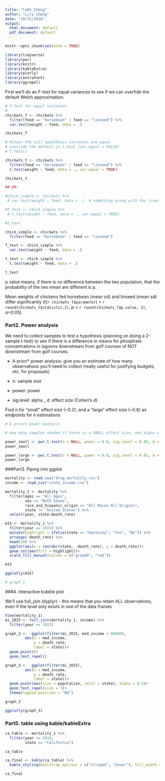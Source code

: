```yaml
---
title: "lab5_Cheng"
author: "Lily Cheng"
date: "10/31/2018"
output:
  html_document: default
  pdf_document: default
---
```


```r
knitr::opts_chunk$set(echo = TRUE)
```

```r
library(tidyverse)
library(pwr)
library(knitr)
library(kableExtra)
library(plotly)
library(extrafont)
library(ggrepel)
```


First we'll do an F-test for equal variances to see if we can overfide the default Welch approximation.
```r
# F-test for equal variances
# 
chickwts_f <- chickwts %>% 
  filter(feed == "horsebean" | feed == "linseed") %>% 
  var.test(weight ~ feed, data = .)

chickwts_f

# Retain the null hypothesis variances are equal
# override the default in t.test (var.equal = FALSE)
# t.test()

chickwts_t <- chickwts %>% 
  filter(feed == "horsebean" | feed == "linseed") %>% 
  t.test(weight ~ feed, data = ., var.equal = TRUE)

chickwts_t

## OR:

#chick_simple <- chickwts %>% 
 # var.test(weight ~ feed, data = .)  # something wrong with the lines

#t_test <- chick_simple %>% 
 # t.test(weight ~ feed, data = ., var.equal = TRUE)

#t_test

chick_simple <- chickwts %>% 
  filter(feed == "horsebean" | feed == "linseed")

f_test <- chick_simple %>% 
  var.test(weight ~ feed, data = .)

t_test <- chick_simple %>% 
  t.test(weight ~ feed, data = .)

t_test
```
p value means, if there is no difference between the two population, that the probability of the two mean are different is p.

Mean weights of chickens fed horsebean (mean sd) and linseed (mean sd) differ significantly (t(`r chickwts_t$parameter`) = `r
round(chickwts_t$statistic,2)`, *p* = `r round(chickwts_t$p.value, 3)`, $\alpha$=0.05).

### Part2. Power analysis

We need to collect samples to test a hypothesis (planning on doing a 2-sample t-test) to see if there is a difference in means for phosphate concentrations in lagoons downstream from golf courses of NOT downstream from golf courses. 

* A priori* power analysis: give you an estimate of how many observations you'll need to collect (really useful for justifying budgets, etc. for proposals)

- n: sample size
- power: power
- sig.level: alpha
_ d: effect size (Cohen's *d*)

Find n for "small" effect size (~0.2), and a "large" effect size (~0.8) as endpoints for n estimations

```r
# A priori power analysis

# How many samples needed if there is a SMALL effect size, and alpha = 0.05. power = 0.80

power_small <- pwr.t.test(n = NULL, power = 0.8, sig.level = 0.05, d = 0.2)
power_small

power_large <- pwr.t.test(n = NULL, power = 0.8, sig.level = 0.05, d = 0.8)
power_large

```
###Part3. Piping into ggplot

```r
mortality <- read_csv("drug_mortality.csv")
income <- read_csv("state_income.csv")
```

```r
mortality_1 <- mortality %>% 
  filter(ages == "All Ages",
         sex == "Both Sexes",
         race_and_hispanic_origin == "All Races-All Origins",
         state != "United States") %>% 
  select(year, state:death_rate)

m15 <- mortality_1 %>% 
  filter(year == 2015) %>% 
  mutate(highlight = ifelse(state == "Kentucky", "Yes", "No")) %>% 
  arrange(-death_rate) %>% 
  head(10) %>% 
  ggplot(aes(x = reorder(state, -death_rate), y = death_rate))+
  geom_col(aes(fill = highlight))+
  scale_fill_manual(values = c("gray60", "red"))

m15

ggplotly(m15)

# graph_1
```

###4. Interactive bubble plot

We'll use full_join (dyplyr) - this means that you retain ALL observations, even if the level only exists in one of the data frames

```r
View(mortality_1)
mi_2015 <- full_join(mortality_1, income) %>% 
  filter(year == 2015)

graph_3 <-  ggplot(filter(mi_2015, med_income > 60000), 
         aes(x = med_income,
             y = death_rate,
             label = state))+
  geom_point()+
  geom_text_repel()

graph_3 <-  ggplot(filter(mi_2015), 
         aes(x = med_income,
             y = death_rate,
             label = state))+
  geom_point(aes(size = population, color = state), alpha = 0.4)+
  geom_text_repel(size = 3)+
  theme(legend.position = "NA")

graph_3

ggplotly(graph_3)
```

### Part5. table using kable/kableExtra

```r
ca_table <- mortality_1 %>% 
  filter(year >= 2010,
         state == "California")

ca_table

ca_final <- kable(ca_table) %>% 
  kable_styling(bootstrap_options = c("striped", "hover"), full_width = FALSE)

ca_final
```

